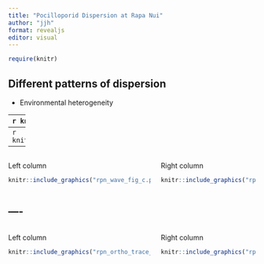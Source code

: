 ```yaml
---
title: "Pocilloporid Dispersion at Rapa Nui"
author: "jjh"
format: revealjs
editor: visual
---
```


```r
require(knitr)
```

::: incremental

## Different patterns of dispersion {.smaller}

- Environmental heterogeneity

:::

----
```r
knitr::include_graphics("rpn_wave_fig_c.png")
```

----
```r
knitr::include_graphics("rpn_wave_power_fig2.png")
```

----
:::: {.columns}

::: {.column width="60%"}
Left column

```r
knitr::include_graphics("rpn_wave_fig_c.png")
```

:::

::: {.column width="40%"}

Right column

```r
knitr::include_graphics("rpn_wave_power_fig2.png")
```

:::

::::

----
----
:::: {.columns}

::: {.column width="60%"}
Left column

```r
knitr::include_graphics("rpn_ortho_trace_centroids.png")
```

:::

::: {.column width="40%"}

Right column

```r
knitr::include_graphics("rpn_ortho_trace_centroids.png")
```

:::

::::
















